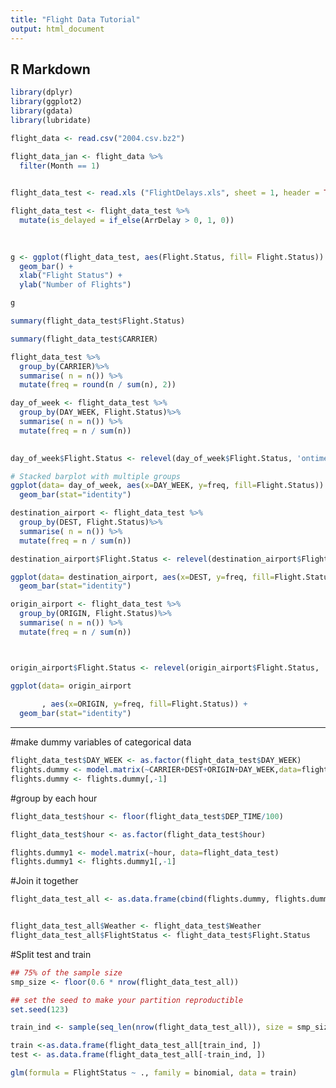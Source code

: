 ```yaml
---
title: "Flight Data Tutorial"
output: html_document
---
```


## R Markdown

```r
library(dplyr)
library(ggplot2)
library(gdata)
library(lubridate)
```


```r

flight_data <- read.csv("2004.csv.bz2")
```

```r
flight_data_jan <- flight_data %>% 
  filter(Month == 1) 
  
```

```r
flight_data_test <- read.xls ("FlightDelays.xls", sheet = 1, header = TRUE)
```

```r


flight_data_test <- flight_data_test %>%
  mutate(is_delayed = if_else(ArrDelay > 0, 1, 0))
  
  
```




```r
g <- ggplot(flight_data_test, aes(Flight.Status, fill= Flight.Status)) +
  geom_bar() +
  xlab("Flight Status") +
  ylab("Number of Flights")

g
```


```r
summary(flight_data_test$Flight.Status)
```

```r
summary(flight_data_test$CARRIER)
```

```r
flight_data_test %>%
  group_by(CARRIER)%>%
  summarise( n = n()) %>%
  mutate(freq = round(n / sum(n), 2))
```



```r


day_of_week <- flight_data_test %>%
  group_by(DAY_WEEK, Flight.Status)%>%
  summarise( n = n()) %>%
  mutate(freq = n / sum(n))
  


```


```r
day_of_week$Flight.Status <- relevel(day_of_week$Flight.Status, 'ontime')
```


```r


# Stacked barplot with multiple groups
ggplot(data= day_of_week, aes(x=DAY_WEEK, y=freq, fill=Flight.Status)) +
  geom_bar(stat="identity")

```

```r
destination_airport <- flight_data_test %>%
  group_by(DEST, Flight.Status)%>%
  summarise( n = n()) %>%
  mutate(freq = n / sum(n))
```


```r

destination_airport$Flight.Status <- relevel(destination_airport$Flight.Status, 'ontime')

ggplot(data= destination_airport, aes(x=DEST, y=freq, fill=Flight.Status)) +
  geom_bar(stat="identity")
```


```r

origin_airport <- flight_data_test %>%
  group_by(ORIGIN, Flight.Status)%>%
  summarise( n = n()) %>%
  mutate(freq = n / sum(n))



origin_airport$Flight.Status <- relevel(origin_airport$Flight.Status, 'ontime')

ggplot(data= origin_airport
       
       , aes(x=ORIGIN, y=freq, fill=Flight.Status)) +
  geom_bar(stat="identity")
```

-----

#make dummy variables of categorical data

```r
flight_data_test$DAY_WEEK <- as.factor(flight_data_test$DAY_WEEK)
flights.dummy <- model.matrix(~CARRIER+DEST+ORIGIN+DAY_WEEK,data=flight_data_test)
flights.dummy <- flights.dummy[,-1]
```


#group by each hour

```r

flight_data_test$hour <- floor(flight_data_test$DEP_TIME/100)

flight_data_test$hour <- as.factor(flight_data_test$hour)


```


```r

flights.dummy1 <- model.matrix(~hour, data=flight_data_test)
flights.dummy1 <- flights.dummy1[,-1]

```

#Join it together


```r
flight_data_test_all <- as.data.frame(cbind(flights.dummy, flights.dummy1))


flight_data_test_all$Weather <- flight_data_test$Weather
flight_data_test_all$FlightStatus <- flight_data_test$Flight.Status

```

#Split test and train

```r



## 75% of the sample size
smp_size <- floor(0.6 * nrow(flight_data_test_all))

## set the seed to make your partition reproductible
set.seed(123)

train_ind <- sample(seq_len(nrow(flight_data_test_all)), size = smp_size)

train <-as.data.frame(flight_data_test_all[train_ind, ])
test <- as.data.frame(flight_data_test_all[-train_ind, ])


```

```r
glm(formula = FlightStatus ~ ., family = binomial, data = train)
```

